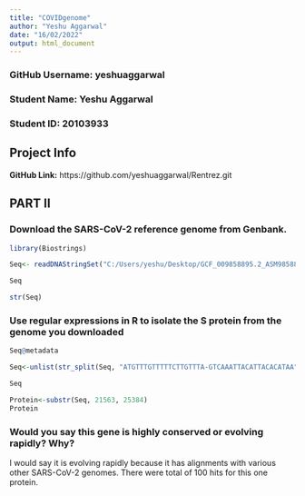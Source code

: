 ```yaml
---
title: "COVIDgenome"
author: "Yeshu Aggarwal"
date: "16/02/2022"
output: html_document
---
```


### GitHub Username: yeshuaggarwal
### Student Name: Yeshu Aggarwal
### Student ID: 20103933

## Project Info

**GitHub Link:** https://github.com/yeshuaggarwal/Rentrez.git

## PART II

### Download the SARS-CoV-2 reference genome from Genbank.

```r
library(Biostrings)
```

```r
Seq<- readDNAStringSet("C:/Users/yeshu/Desktop/GCF_009858895.2_ASM985889v3_genomic.fna.gz")
```

```r
Seq
```
```r
str(Seq)
```

### Use regular expressions in R to isolate the S protein from the genome you downloaded

```r
Seq@metadata
```
```r
Seq<-unlist(str_split(Seq, "ATGTTTGTTTTTCTTGTTTA-GTCAAATTACATTACACATAA"))
```

```r
Seq
```

```r
Protein<-substr(Seq, 21563, 25384)
Protein
```

### Would you say this gene is highly conserved or evolving rapidly? Why?

I would say it is evolving rapidly because it has alignments with various other SARS-CoV-2 genomes. There were total of 100 hits for this one protein.

















